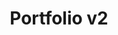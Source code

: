 ---
  title: Portfolio v2
  summary: Second, modern version of my Next.js portfolio built with Next.js, Framer Motion & TailwindCSS. Features a guestbook, blog and gives much information about me.
  image: /assets/projects/portfolio-v2.png
  publishedAt: '2025-02-25'
  categories: ["Next.js", "Web Development"]
  demo: https://ashish.top
  source: https://github.com/devashish2024/ashish.top
---